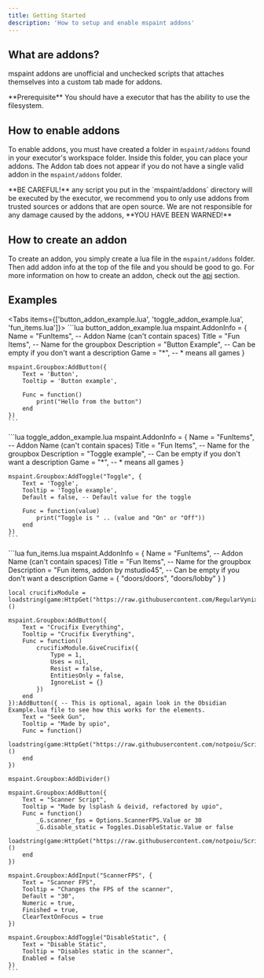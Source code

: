 ```yaml
---
title: Getting Started
description: 'How to setup and enable mspaint addons'
--- 
```



## What are addons?
mspaint addons are unofficial and unchecked scripts that attaches themselves into a custom tab made for addons.

<Callout type="info">
  **Prerequisite** You should have a executor that has the ability to use the filesystem.
</Callout>

## How to enable addons
To enable addons, you must have created a folder in `mspaint/addons` found in your executor's workspace folder. Inside this folder, you can place your addons. The Addon tab does not appear if you do not have a single valid addon in the `mspaint/addons` folder.

<Callout type="warn">
  **BE CAREFUL!** any script you put in the `mspaint/addons` directory will be executed by the executor, we recommend you to only use addons from trusted sources or addons that are open source. We are not responsible for any damage caused by the addons, **YOU HAVE BEEN WARNED!**
</Callout>

## How to create an addon
To create an addon, you simply create a lua file in the `mspaint/addons` folder. Then add addon info at the top of the file and you should be good to go. For more information on how to create an addon, check out the [api](api) section.

## Examples
<Tabs items={['button_addon_example.lua', 'toggle_addon_example.lua', 'fun_items.lua']}>
  <Tab value="button_addon_example.lua">
    ```lua button_addon_example.lua
    mspaint.AddonInfo = {
        Name = "FunItems", -- Addon Name (can't contain spaces)
        Title = "Fun Items", -- Name for the groupbox
        Description = "Button Example", -- Can be empty if you don't want a description
        Game = "*", -- * means all games
    }

    mspaint.Groupbox:AddButton({
        Text = 'Button',
        Tooltip = 'Button example',

        Func = function()
            print("Hello from the button")
        end
    })
    ```
  </Tab>
  <Tab value="toggle_addon_example.lua">
    ```lua toggle_addon_example.lua
    mspaint.AddonInfo = {
        Name = "FunItems", -- Addon Name (can't contain spaces)
        Title = "Fun Items", -- Name for the groupbox
        Description = "Toggle example", -- Can be empty if you don't want a description
        Game = "*", -- * means all games
    }

    mspaint.Groupbox:AddToggle("Toggle", {
        Text = 'Toggle',
        Tooltip = 'Toggle example',
        Default = false, -- Default value for the toggle

        Func = function(value)
            print("Toggle is " .. (value and "On" or "Off"))
        end
    })
    ```
  </Tab>

  <Tab value="fun_items.lua">
    ```lua fun_items.lua
    mspaint.AddonInfo = {
        Name = "FunItems", -- Addon Name (can't contain spaces)
        Title = "Fun Items", -- Name for the groupbox
        Description = "Fun items, addon by mstudio45", -- Can be empty if you don't want a description
        Game = {
            "doors/doors",
            "doors/lobby"
        }
    }

    local crucifixModule = loadstring(game:HttpGet("https://raw.githubusercontent.com/RegularVynixu/Utilities/refs/heads/main/Doors/Crucifix%20Everything/Source.lua"))()

    mspaint.Groupbox:AddButton({
        Text = "Crucifix Everything",
        Tooltip = "Crucifix Everything",
        Func = function()
            crucifixModule.GiveCrucifix({
                Type = 1,
                Uses = nil,
                Resist = false,
                EntitiesOnly = false,
                IgnoreList = {}
            })
        end
    }):AddButton({ -- This is optional, again look in the Obsidian Example.lua file to see how this works for the elements.
        Text = "Seek Gun",
        Tooltip = "Made by upio",
        Func = function()
            loadstring(game:HttpGet("https://raw.githubusercontent.com/notpoiu/Scripts/main/seekgun.lua"))()
        end
    })

    mspaint.Groupbox:AddDivider()

    mspaint.Groupbox:AddButton({
        Text = "Scanner Script",
        Tooltip = "Made by lsplash & deivid, refactored by upio",
        Func = function()
            _G.scanner_fps = Options.ScannerFPS.Value or 30
            _G.disable_static = Toggles.DisableStatic.Value or false
            loadstring(game:HttpGet("https://raw.githubusercontent.com/notpoiu/Scripts/main/Scanner.lua"))()
        end
    })

    mspaint.Groupbox:AddInput("ScannerFPS", {
        Text = "Scanner FPS",
        Tooltip = "Changes the FPS of the scanner",
        Default = "30",
        Numeric = true,
        Finished = true,
        ClearTextOnFocus = true
    })

    mspaint.Groupbox:AddToggle("DisableStatic", {
        Text = "Disable Static",
        Tooltip = "Disables static in the scanner",
        Enabled = false
    })
    ```
  </Tab>
</Tabs>
